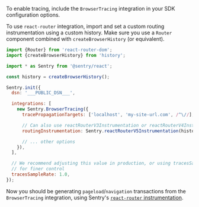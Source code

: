 To enable tracing, include the `BrowserTracing` integration in your SDK configuration options.

To use `react-router` integration, import and set a custom routing instrumentation using a custom history. Make sure you use a `Router` component combined with `createBrowserHistory` (or equivalent).

```javascript
import {Router} from 'react-router-dom';
import {createBrowserHistory} from 'history';

import * as Sentry from '@sentry/react';

const history = createBrowserHistory();

Sentry.init({
  dsn: '___PUBLIC_DSN___',

  integrations: [
    new Sentry.BrowserTracing({
      tracePropagationTargets: ['localhost', 'my-site-url.com', /^\//],

      // Can also use reactRouterV3Instrumentation or reactRouterV4Instrumentation
      routingInstrumentation: Sentry.reactRouterV5Instrumentation(history),

      // ... other options
    }),
  ],

  // We recommend adjusting this value in production, or using tracesSampler
  // for finer control
  tracesSampleRate: 1.0,
});
```

Now you should be generating `pageload`/`navigation` transactions from the `BrowserTracing` integration, using Sentry's [`react-router` instrumentation](/platforms/javascript/guides/react/configuration/integrations/react-router/).

